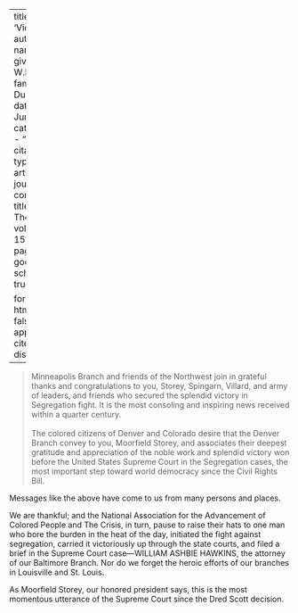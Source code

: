 
---
title: 'Victory'
author:
  - name:
      given: W.E.B.
      family: Du Bois
date: Jun. 1917
categories: 
  - ""
citation: 
  type: article-journal
  container-title: The Crisis
  volume: 15
  issue: 2
  page: 61
google-scholar: true

format:
  html:
    toc: false
    appendix-cite-as: display
---



> Minneapolis Branch and friends of the Northwest join in grateful thanks and congratulations to you, Storey, Spingarn, Villard, and army of leaders, and friends who secured the splendid victory in Segregation fight. It is the most consoling and inspiring news received within a quarter century.    
> &nbsp;     
> The colored citizens of Denver and Colorado desire that the Denver Branch convey to you, Moorfield Storey, and associates their deepest gratitude and appreciation of the noble work and splendid victory won before the United States Supreme Court in the Segregation cases, the most important step toward world democracy since the Civil Rights Bill.

Messages like the above have come to us from many persons and places.

We are thankful; and the National Association for the Advancement of Colored People and <span class="small-caps">The Crisis</span>, in turn, pause to raise their hats to one man who bore the burden in the heat of the day, initiated the fight against segregation, carried it victoriously up through the state courts, and filed a brief in the Supreme Court case---WILLIAM ASHBIE HAWKINS, the attorney of our Baltimore Branch. Nor do we forget the heroic efforts of our branches in Louisville and St. Louis.

As Moorfield Storey, our honored president says, this is the most momentous utterance of the Supreme Court since the Dred Scott decision.

